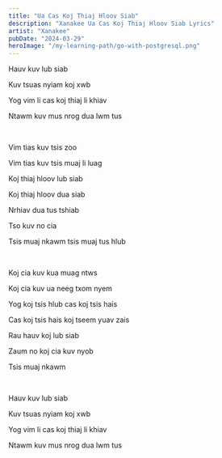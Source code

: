 ```yaml
---
title: "Ua Cas Koj Thiaj Hloov Siab"
description: "Xanakee Ua Cas Koj Thiaj Hloov Siab Lyrics"
artist: "Xanakee"
pubDate: "2024-03-29"
heroImage: "/my-learning-path/go-with-postgresql.png"
---
```


Hauv kuv lub siab

Kuv tsuas nyiam koj xwb

Yog vim li cas koj thiaj li khiav

Ntawm kuv mus nrog dua lwm tus

<br />

Vim tias kuv tsis zoo

Vim tias kuv tsis muaj li luag

Koj thiaj hloov lub siab

Koj thiaj hloov dua siab

Nrhiav dua tus tshiab

Tso kuv no cia

Tsis muaj nkawm tsis muaj tus hlub

<br />

Koj cia kuv kua muag ntws

Koj cia kuv ua neeg txom nyem

Yog koj tsis hlub cas koj tsis hais

Cas koj tsis hais koj tseem yuav zais

Rau hauv koj lub siab

Zaum no koj cia kuv nyob

Tsis muaj nkawm

<br />

Hauv kuv lub siab

Kuv tsuas nyiam koj xwb

Yog vim li cas koj thiaj li khiav

Ntawm kuv mus nrog dua lwm tus
